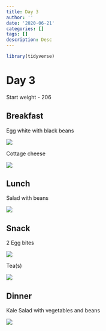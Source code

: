 ```yaml
---
title: Day 3
author: ''
date: '2020-06-21'
categories: []
tags: []
description: Desc
---
```


```r
library(tidyverse)

```

# Day 3

Start weight - 206

## Breakfast

Egg white with black beans

![](/img/breakfast3_1.jpg)

Cottage cheese

![](/img/breakfast3_2.jpg)

## Lunch

Salad with beans

![](/img/lunch3_1.jpg)

## Snack

2 Egg bites

![](/img/snack3_1.jpg)

Tea(s)

![](/img/snack3_2.jpg)

## Dinner

Kale Salad with vegetables and beans

![](/img/dinner3.jpg)

